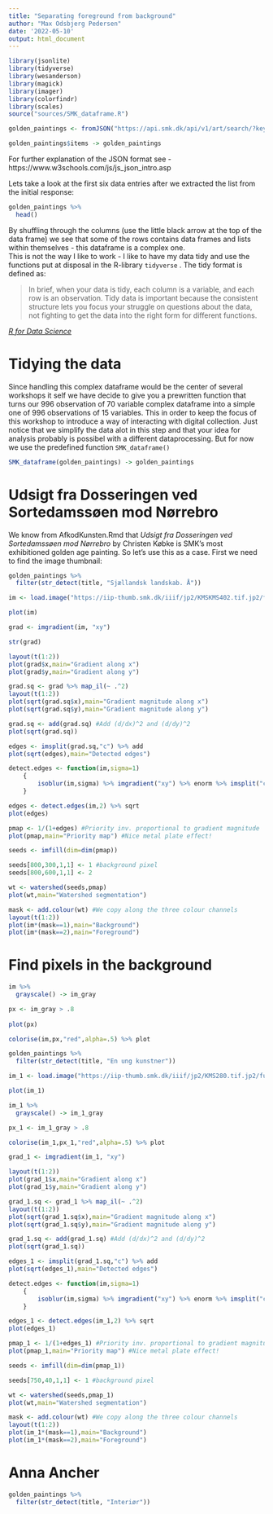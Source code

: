 ```yaml
---
title: "Separating foreground from background"
author: "Max Odsbjerg Pedersen"
date: '2022-05-10'
output: html_document
---
```

```r
library(jsonlite)
library(tidyverse)
library(wesanderson)
library(magick)
library(imager)
library(colorfindr)
library(scales)
source("sources/SMK_dataframe.R")
```


```r
golden_paintings <- fromJSON("https://api.smk.dk/api/v1/art/search/?keys=*&range=[production_dates_start%3A{1800-01-01T00%3A00%3A00.000Z%3B1849-12-31T00%3A00%3A00.000Z}]&filters=[has_image:true],[object_names:maleri],[public_domain:true]&offset=0&rows=2000")

golden_paintings$items -> golden_paintings
```

For further explanation of the JSON format see - https://www.w3schools.com/js/js_json_intro.asp

Lets take a look at the first six data entries after we extracted the list from the initial response:
```r
golden_paintings %>% 
  head()
```
By shuffling through the columns (use the little black arrow at the top of the data frame) we see that some of the rows contains data frames and lists within themselves - this dataframe is a complex one.\
This is not the way I like to work - I like to have my data tidy and use the functions put at disposal in the R-library `tidyverse` . The tidy format is defined as:

> In brief, when your data is tidy, each column is a variable, and each row is an observation. Tidy data is important because the consistent structure lets you focus your struggle on questions about the data, not fighting to get the data into the right form for different functions.

[*R for Data Science*](https://r4ds.had.co.nz/introduction.html)

# Tidying the data
Since handling this complex dataframe would be the center of several workshops it self we have decide to give you a prewritten function that turns our 996 observation of 70 variable complex dataframe into a simple one of 996 observations of 15 variables. This in order to keep the focus of this workshop to introduce a way of interacting with digital collection. Just notice that we simplify the data alot in this step and that your idea for analysis probably is possibel with a different dataprocessing. But for now we use the predefined function `SMK_dataframe()`

```r
SMK_dataframe(golden_paintings) -> golden_paintings
```


# Udsigt fra Dosseringen ved Sortedamssøen mod Nørrebro	

We know from AfkodKunsten.Rmd that *Udsigt fra Dosseringen ved Sortedamssøen mod Nørrebro* by Christen Købke is SMK's most exhibitioned golden age painting. So let's use this as a case. First we need to find the image thumbnail:
```r
golden_paintings %>% 
  filter(str_detect(title, "Sjællandsk landskab. Å"))
```


```r
im <- load.image("https://iip-thumb.smk.dk/iiif/jp2/KMSKMS402.tif.jp2/full/!1024,/0/default.jpg")
```

```r
plot(im)
```

```r
grad <- imgradient(im, "xy")

str(grad)
```

```r
layout(t(1:2))
plot(grad$x,main="Gradient along x")
plot(grad$y,main="Gradient along y")
```

```r
grad.sq <- grad %>% map_il(~ .^2)
layout(t(1:2))
plot(sqrt(grad.sq$x),main="Gradient magnitude along x")
plot(sqrt(grad.sq$y),main="Gradient magnitude along y")
```

```r
grad.sq <- add(grad.sq) #Add (d/dx)^2 and (d/dy)^2
plot(sqrt(grad.sq))
```

```r
edges <- imsplit(grad.sq,"c") %>% add
plot(sqrt(edges),main="Detected edges")
```

```r
detect.edges <- function(im,sigma=1)
    {
        isoblur(im,sigma) %>% imgradient("xy") %>% enorm %>% imsplit("c") %>% add
    }

edges <- detect.edges(im,2) %>% sqrt 
plot(edges)
```

```r
pmap <- 1/(1+edges) #Priority inv. proportional to gradient magnitude
plot(pmap,main="Priority map") #Nice metal plate effect! 
```

```r
seeds <- imfill(dim=dim(pmap))
```



```r
seeds[800,300,1,1] <- 1 #background pixel
seeds[800,600,1,1] <- 2
```


```r
wt <- watershed(seeds,pmap)
plot(wt,main="Watershed segmentation")
```

```r
mask <- add.colour(wt) #We copy along the three colour channels
layout(t(1:2))
plot(im*(mask==1),main="Background")
plot(im*(mask==2),main="Foreground")
```

# Find pixels in the background 

```r
im %>% 
  grayscale() -> im_gray

px <- im_gray > .8
  
plot(px)
```


```r
colorise(im,px,"red",alpha=.5) %>% plot
```
```r
golden_paintings %>% 
  filter(str_detect(title, "En ung kunstner"))
```

```r
im_1 <- load.image("https://iip-thumb.smk.dk/iiif/jp2/KMS280.tif.jp2/full/!1024,/0/default.jpg")
```
```r
plot(im_1)
```


```r
im_1 %>% 
  grayscale() -> im_1_gray

px_1 <- im_1_gray > .8
```

```r
colorise(im_1,px_1,"red",alpha=.5) %>% plot
```


```r
grad_1 <- imgradient(im_1, "xy")
```

```r
layout(t(1:2))
plot(grad_1$x,main="Gradient along x")
plot(grad_1$y,main="Gradient along y")
```

```r
grad_1.sq <- grad_1 %>% map_il(~ .^2)
layout(t(1:2))
plot(sqrt(grad_1.sq$x),main="Gradient magnitude along x")
plot(sqrt(grad_1.sq$y),main="Gradient magnitude along y")
```

```r
grad_1.sq <- add(grad_1.sq) #Add (d/dx)^2 and (d/dy)^2
plot(sqrt(grad_1.sq))
```

```r
edges_1 <- imsplit(grad_1.sq,"c") %>% add
plot(sqrt(edges_1),main="Detected edges")
```

```r
detect.edges <- function(im,sigma=1)
    {
        isoblur(im,sigma) %>% imgradient("xy") %>% enorm %>% imsplit("c") %>% add
    }

edges_1 <- detect.edges(im_1,2) %>% sqrt 
plot(edges_1)
```

```r
pmap_1 <- 1/(1+edges_1) #Priority inv. proportional to gradient magnitude
plot(pmap_1,main="Priority map") #Nice metal plate effect! 
```

```r
seeds <- imfill(dim=dim(pmap_1))
```



```r
seeds[750,40,1,1] <- 1 #background pixel
```


```r
wt <- watershed(seeds,pmap_1)
plot(wt,main="Watershed segmentation")
```

```r
mask <- add.colour(wt) #We copy along the three colour channels
layout(t(1:2))
plot(im_1*(mask==1),main="Background")
plot(im_1*(mask==2),main="Foreground")
```



# Anna Ancher
```r
golden_paintings %>% 
  filter(str_detect(title, "Interiør"))
```

